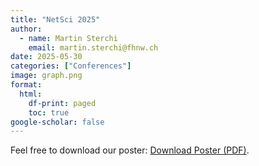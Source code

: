 ---
title: "NetSci 2025"
author:
  - name: Martin Sterchi
    email: martin.sterchi@fhnw.ch
date: 2025-05-30
categories: ["Conferences"]
image: graph.png
format:
  html:
    df-print: paged
    toc: true
google-scholar: false
---

Feel free to download our poster: <a href="Poster_NetSci25.pdf" download>Download Poster (PDF)</a>.